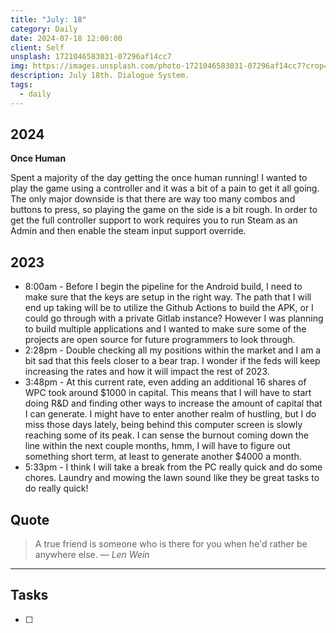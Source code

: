 ```yaml
---
title: "July: 18"
category: Daily
date: 2024-07-18 12:00:00
client: Self
unsplash: 1721046583031-07296af14cc7
img: https://images.unsplash.com/photo-1721046583031-07296af14cc7?crop=entropy&cs=srgb&fm=jpg&ixid=MnwzNjM5Nzd8MHwxfHJhbmRvbXx8fHx8fHx8fDE2ODE3NDg2ODY&ixlib=rb-4.0.3&q=85
description: July 18th. Dialogue System.
tags:
  - daily
---
```



## 2024

**Once Human**

Spent a majority of the day getting the once human running!
I wanted to play the game using a controller and it was a bit of a pain to get it all going.
The only major downside is that there are way too many combos and buttons to press, so playing the game on the side is a bit rough.
In order to get the full controller support to work requires you to run Steam as an Admin and then enable the steam input support override.


## 2023
- 8:00am - Before I begin the pipeline for the Android build, I need to make sure that the keys are setup in the right way. The path that I will end up taking will be to utilize the Github Actions to build the APK, or I could go through with a private Gitlab instance? However I was planning to build multiple applications and I wanted to make sure some of the projects are open source for future programmers to look through.
- 2:28pm - Double checking all my positions within the market and I am a bit sad that this feels closer to a bear trap. I wonder if the feds will keep increasing the rates and how it will impact the rest of 2023.
- 3:48pm - At this current rate, even adding an additional 16 shares of WPC took around $1000 in capital. This means that I will have to start doing R&D and finding other ways to increase the amount of capital that I can generate. I might have to enter another realm of hustling, but I do miss those days lately, being behind this computer screen is slowly reaching some of its peak. I can sense the burnout coming down the line within the next couple months, hmm, I will have to figure out something short term, at least to generate another $4000 a month. 
- 5:33pm - I think I will take a break from the PC really quick and do some chores. Laundry and mowing the lawn sound like they be great tasks to do really quick! 

## Quote

> A true friend is someone who is there for you when he'd rather be anywhere else.
> — <cite>Len Wein</cite>

---

## Tasks

- [ ]